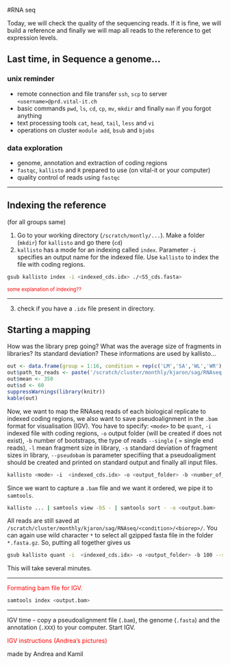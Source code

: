 #RNA seq

Today, we will check the quality of the sequencing reads. If it is fine, we will build a reference and finally we will map all reads to the reference to get expression levels.

## Last time, in Sequence a genome...

### unix reminder

- remote connection and file transfer `ssh`, `scp` to server `<username>@prd.vital-it.ch`
- basic commands `pwd`, `ls`, `cd`, `cp`, `mv`, `mkdir` and finally `man` if you forgot anything
- text processing tools `cat`, `head`, `tail`, `less` and `vi`
- operations on cluster `module add`, `bsub` and `bjobs`

### data exploration

- genome, annotation and extraction of coding regions
- `fastqc`, `kallisto` and `R` prepared to use (on vital-it or your computer)
- quality control of reads using `fastqc`

***

## Indexing the reference

(for all groups same)

1. Go to your working directory (`/scratch/montly/...`). Make a folder (`mkdir`) for `kallisto` and go there (`cd`)
2. `kallisto` has a mode for an indexing called `index`. Parameter `-i` specifies an output name for the indexed file. Use `kallisto` to index the file with coding regions.

```bash
gsub kallisto index -i <indexed_cds.idx> ./<S5_cds.fasta>
```

<sub>
<span style="color:red">some explanation of indexing??</span>
</sub>

***
3. check if you have a `.idx` file present in directory.

## Starting a mapping

How was the library prep going? What was the average size of fragments in libraries? Its standard deviation? These informations are used by kallisto...

```r

out <- data.frame(group = 1:16, condition = rep(c('LM','SA','WL','WR'), each = 4), bio_repl = rep(c(1:4),4))
out$path_to_reads <- paste('/scratch/cluster/monthly/kjaron/sag/RNAseq',out$con, paste(out$con,out$bio_repl,'/', sep = ''), sep = '/')
out$mean <- 350
out$sd <- 60
suppressWarnings(library(knitr))
kable(out)
```

Now, we want to map the RNAseq reads of each biological replicate to indexed coding regions, we also want to save pseudoalignment in the `.bam` format for visualisation (IGV). You have to specify: `<mode>` to be `quant`, `-i` indexed file with coding regions, `-o` output folder (will be created if does not exist), `-b` number of bootstraps, the type of reads `--single` ( = single end reads), `-l` mean fragment size in library, `-s` standard deviation of fragment sizes in library, `--pseudobam` is parameter specifiing that a pseudoaligment should be created and printed on standard output and finally all input files. 

```bash
kallisto <mode> -i  <indexed_cds.idx> -o <output_folder> -b <number_of_bootstraps> --single -l <mean> -s <sd> --pseudobam <input_files>
```

Since we want to capture a `.bam` file and we want it ordered, we pipe it to `samtools`.

```bash
kallisto ... | samtools view -bS - | samtools sort - -o <output.bam>
```

All reads are still saved at `/scratch/cluster/monthly/kjaron/sag/RNAseq/<condition>/<biorep>/`. You can again use wild character `*` to select all gzipped fasta file in the folder `*.fasta.gz`. So, putting all together gives us

```bash
gsub kallisto quant -i  <indexed_cds.idx> -o <output_folder> -b 100 --single -l <mean> -s <sd> --pseudobam <input_files> | samtools view -bS - | samtools sort - -o <output.bam>
```

This will take several minutes.

***

<span style="color:red">Formating bam file for IGV. </span>

```bash
samtools index <output.bam>
```

***

IGV time - copy a pseudoalignment file (`.bam`), the genome (`.fasta`) and the annotation (`.XXX`) to your computer. Start IGV.

<span style="color:red">IGV instructions (Andrea's pictures)</span>

made by Andrea and Kamil
